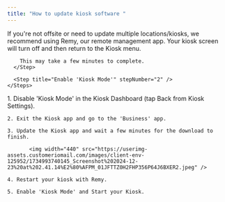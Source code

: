 ```yaml
---
title: "How to update kiosk software "
---
```


<Tip>
  If you're not offsite or need to update multiple locations/kiosks, we recommend using Remy, our remote management app.&#x20;
</Tip>

<Tabs>
  <Tab title="Remotely via Remy">
    <Steps>
      <Step title="Tap 'Update All Kiosks' in Remy > Kiosk tab " stepNumber="1">
        Your kiosk screen will turn off and then return to the Kiosk menu.  &#x20;

        This may take a few minutes to complete.
      </Step>

      <Step title="Enable 'Kiosk Mode'" stepNumber="2" />
    </Steps>
  </Tab>

  <Tab title="In-store on the kiosk">
    1. Disable 'Kiosk Mode' in the Kiosk Dashboard (tap Back from Kiosk Settings). 

    2. Exit the Kiosk app and go to the 'Business' app.

    3. Update the Kiosk app and wait a few minutes for the download to finish.

           <img width="440" src="https://userimg-assets.customeriomail.com/images/client-env-125952/1734993740145_Screenshot%202024-12-23%20at%202.41.14%E2%80%AFPM_01JFTTZ0H2FHP356P64J6BXER2.jpeg" />

    4. Restart your kiosk with Remy.

    5. Enable 'Kiosk Mode' and Start your Kiosk.
  </Tab>
</Tabs>